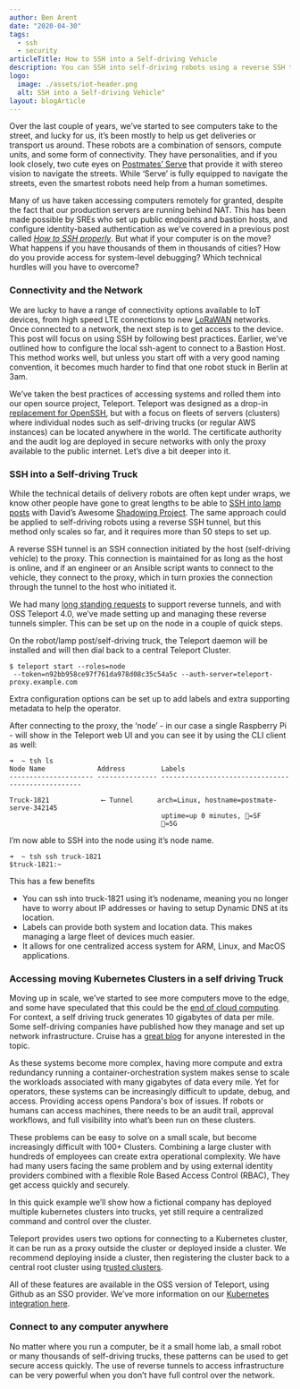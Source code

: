 ```yaml
---
author: Ben Arent
date: "2020-04-30"
tags:
  - ssh
  - security
articleTitle: How to SSH into a Self-driving Vehicle
description: You can SSH into self-driving robots using a reverse SSH tunnel, but this method only scales so far, and it requires more than 50 steps to set up.
logo:
  image: ./assets/iot-header.png
  alt: SSH into a Self-driving Vehicle"
layout: blogArticle
---
```



Over the last couple of years, we’ve started to see computers take to the street, and lucky for us, it’s been mostly to help us get deliveries or transport us around. These robots are a combination of sensors, compute units, and some form of connectivity. They have personalities, and if you look closely, two cute eyes on [Postmates’ Serve](https://serve.postmates.com/) that provide it with stereo vision to navigate the streets.  While ‘Serve’ is fully equipped to navigate the streets, even the smartest robots need help from a human sometimes.

Many of us have taken accessing computers remotely for granted, despite the fact that our production servers are running behind NAT.  This has been made possible by SREs  who set up public endpoints and bastion hosts, and configure identity-based authentication as we’ve covered in a previous post called _[How to SSH properly](/blog/how-to-ssh-properly/)_. But what if your computer is on the move? What happens if you have thousands of them in thousands of cities? How do you provide access for system-level debugging? Which technical hurdles will you have to overcome?

<BlogImage src="./assets/iot-1.png" width="100%" alt="SSH into a Robot"/>


### Connectivity and the Network

We are lucky to have a range of connectivity options available to IoT devices, from high speed LTE connections to new [LoRaWAN](https://en.wikipedia.org/wiki/LoRa) networks. Once connected to a network, the next step is to get access to the device. This post will focus on using SSH by following best practices. Earlier, we’ve outlined how to configure the local ssh-agent to connect to a Bastion Host. This method works well, but unless you start off with a very good naming convention, it becomes much harder to find that one robot stuck in Berlin at 3am.

We’ve taken the best practices of accessing systems and rolled them into our open source project, Teleport. Teleport was designed as a drop-in [replacement for OpenSSH](/blog/introducing-teleport-4-point-3-modern-replacement-for-openssh/), but with a focus on fleets of servers (clusters) where individual nodes such as self-driving trucks (or regular AWS instances) can be located anywhere in the world. The certificate authority and the audit log are deployed in secure networks with only the proxy available to the public internet. Let’s dive a bit deeper into it.


### SSH into a Self-driving Truck

While the technical details of delivery robots are often kept under wraps, we know other people have gone to great lengths to be able to [SSH into lamp posts](https://blogs.wcode.org/2015/04/howto-ssh-to-your-iot-device-when-its-behind-a-firewall-or-on-a-3g-dongle/ ) with David’s Awesome [Shadowing Project](https://blogs.wcode.org/2015/01/playable-city-award-2014-shadowing-part-1-hardware/). The same approach could be applied to self-driving robots using a reverse SSH tunnel, but this method only scales so far, and it requires more than 50 steps to set up.

A reverse SSH tunnel is an SSH connection initiated by the host (self-driving vehicle) to the proxy. This connection is maintained for as long as the host is online, and if an engineer or an Ansible script wants to connect to the vehicle, they connect to the proxy, which in turn proxies the connection through the tunnel to the host who initiated it.

We had many [long standing requests](https://github.com/gravitational/teleport/issues/803) to support reverse tunnels, and with OSS Teleport  4.0, we’ve made setting up and managing these reverse tunnels simpler. This can be set up on the node in a couple of quick steps.

On the robot/lamp post/self-driving truck, the Teleport daemon will be installed and will then dial back to a central Teleport Cluster.


```text
$ teleport start --roles=node
 --token=n92bb958ce97f761da978d08c35c54a5c --auth-server=teleport-proxy.example.com
```


Extra configuration options can be set up to add labels and extra supporting metadata to help the operator.

After connecting to the proxy, the ‘node’ - in our case a single Raspberry Pi - will show in the Teleport web UI and you can see it by using the CLI client as well:


```text
➜  ~ tsh ls
Node Name             Address         Labels
--------------------- --------------- --------------------------------------------------

Truck-1821             ⟵ Tunnel      arch=Linux, hostname=postmate-serve-342145
                                      uptime=up 0 minutes, 📍=SF
                                      📶=5G

```


I’m now able to SSH into the node using it’s node name.


```text
➜  ~ tsh ssh truck-1821
$truck-1821:~
```


This has a few benefits



*   You can ssh into truck-1821 using it’s nodename, meaning you no longer have to worry about IP addresses or having to setup Dynamic DNS at its location.
*   Labels can provide both system and location data. This makes managing a large fleet of devices much easier.
*   It allows for one centralized access system for ARM, Linux, and MacOS applications.

<EmailSubscribeViolet />

### Accessing moving Kubernetes Clusters in a self driving Truck

Moving up in scale, we’ve started to see more computers move to the edge, and some have speculated that this could be the [end of cloud computing](https://a16z.com/2019/11/15/the-end-of-cloud-computing-2/). For context, a self driving truck generates 10 gigabytes of data per mile. Some self-driving companies have published how they manage and set up network infrastructure. Cruise has a [great blog](https://medium.com/cruise/container-platform-networking-kubernetes-e888a07407ab) for anyone interested in the topic.

As these systems become more complex, having more compute and extra redundancy running a container-orchestration system makes sense to scale the workloads associated with many gigabytes of data every mile. Yet for operators, these systems can be increasingly difficult to update, debug, and access. Providing access opens Pandora's box of issues. If robots or humans can access machines, there needs to be an audit trail, approval workflows, and full visibility into what’s been run on these clusters.

These problems can be easy to solve on a small scale, but become increasingly difficult with 100+ Clusters. Combining a large cluster with hundreds of employees can create extra operational complexity. We have had many users facing the same problem and by using external identity providers combined with a flexible Role Based Access Control (RBAC), They get access quickly and securely.

In this quick example we’ll show how a fictional company has deployed multiple kubernetes clusters into trucks, yet still require a centralized command and control over the cluster.

<BlogImage src="./assets/iot-2.png" width="100%" alt="SSH into a Truck"/>

Teleport provides users two options for connecting to a Kubernetes cluster, it can be run as a proxy outside the cluster or deployed inside a cluster. We recommend deploying inside a cluster, then registering the cluster back to a central root cluster using t[rusted clusters](https://goteleport.com//docs/trustedclusters/).

All of these features are available in the OSS version of Teleport, using Github as an SSO provider. We’ve more information on our [Kubernetes integration here](https://goteleport.com//docs/kubernetes-access/).

<BlogImage src="./assets/iot-3.png" width="100%" alt="SSH into a K8s"/>


### Connect to any computer anywhere

No matter where you run a computer, be it a small home lab, a small robot or many thousands of self-driving trucks, these patterns can be used to get secure access quickly. The use of reverse tunnels to access infrastructure can be very powerful when you don’t have full control over the network.
